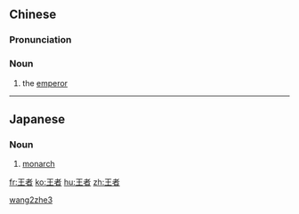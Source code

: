 ==Chinese==
{{zh-forms}}

===Pronunciation===
{{zh-pron
|m=wángzhě
|cat=n
}}

===Noun===
{{zh-noun}}

# {{lb|zh|literary}} the [[emperor]]

[[Category:Mandarin literary terms|wang2zhe3]]

----

==Japanese==
{{ja-kanjitab|王|者}}

===Noun===
{{ja-noun|おうじゃ}}

# [[monarch]]

[[fr:王者]]
[[ko:王者]]
[[hu:王者]]
[[zh:王者]]
